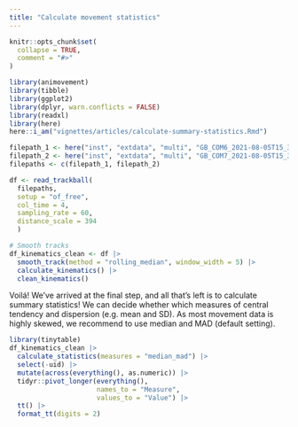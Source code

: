 ```yaml
---
title: "Calculate movement statistics"
---
```


```r
knitr::opts_chunk$set(
  collapse = TRUE,
  comment = "#>"
)
```

```r
library(animovement)
library(tibble)
library(ggplot2)
library(dplyr, warn.conflicts = FALSE)
library(readxl)
library(here)
here::i_am("vignettes/articles/calculate-summary-statistics.Rmd")
```

```r
filepath_1 <- here("inst", "extdata", "multi", "GB_COM6_2021-08-05T15_37_55.csv")
filepath_2 <- here("inst", "extdata", "multi", "GB_COM7_2021-08-05T15_37_55.csv")
filepaths <- c(filepath_1, filepath_2)

df <- read_trackball(
  filepaths, 
  setup = "of_free",
  col_time = 4,
  sampling_rate = 60,
  distance_scale = 394
  )

# Smooth tracks
df_kinematics_clean <- df |> 
  smooth_track(method = "rolling_median", window_width = 5) |> 
  calculate_kinematics() |> 
  clean_kinematics()
```

Voilá! We've arrived at the final step, and all that's left is to calculate summary statistics! We can decide whether which measures of central tendency and dispersion (e.g. mean and SD). As most movement data is highly skewed, we  recommend to use median and MAD (default setting).

```r
library(tinytable)
df_kinematics_clean |> 
  calculate_statistics(measures = "median_mad") |> 
  select(-uid) |> 
  mutate(across(everything(), as.numeric)) |> 
  tidyr::pivot_longer(everything(),
                      names_to = "Measure",
                      values_to = "Value") |> 
  tt() |> 
  format_tt(digits = 2)
```



